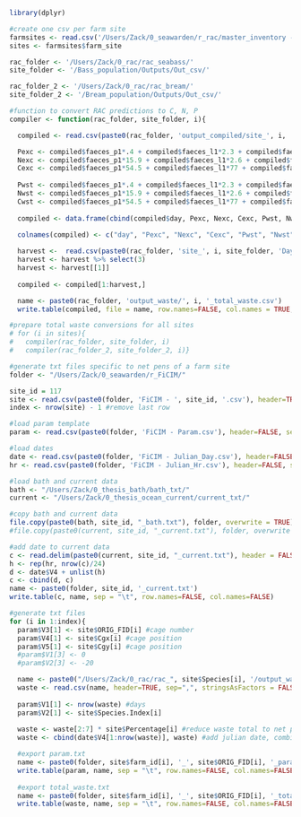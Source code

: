 ```r
library(dplyr)

#create one csv per farm site
farmsites <- read.csv('/Users/Zack/0_seawarden/r_rac/master_inventory - Farm_Sites.csv', header=TRUE, sep=",")
sites <- farmsites$farm_site

rac_folder <- '/Users/Zack/0_rac/rac_seabass/'
site_folder <- '/Bass_population/Outputs/Out_csv/'

rac_folder_2 <- '/Users/Zack/0_rac/rac_bream/'
site_folder_2 <- '/Bream_population/Outputs/Out_csv/'
```



```r
#function to convert RAC predictions to C, N, P
compiler <- function(rac_folder, site_folder, i){

  compiled <- read.csv(paste0(rac_folder, 'output_compiled/site_', i, '_compiled.csv'), header=TRUE, sep=",")

  Pexc <- compiled$faeces_p1*.4 + compiled$faeces_l1*2.3 + compiled$faeces_c1*0
  Nexc <- compiled$faeces_p1*15.9 + compiled$faeces_l1*2.6 + compiled$faeces_c1*0
  Cexc <- compiled$faeces_p1*54.5 + compiled$faeces_l1*77 + compiled$faeces_c1*40
    
  Pwst <- compiled$faeces_p1*.4 + compiled$faeces_l1*2.3 + compiled$faeces_c1*0
  Nwst <- compiled$faeces_p1*15.9 + compiled$faeces_l1*2.6 + compiled$faeces_c1*0
  Cwst <- compiled$faeces_p1*54.5 + compiled$faeces_l1*77 + compiled$faeces_c1*40
  
  compiled <- data.frame(cbind(compiled$day, Pexc, Nexc, Cexc, Pwst, Nwst, Cwst))
  
  colnames(compiled) <- c("day", "Pexc", "Nexc", "Cexc", "Pwst", "Nwst", "Cwst")

  harvest <-  read.csv(paste0(rac_folder, 'site_', i, site_folder, 'Days_to_commercial_size.csv'))
  harvest <- harvest %>% select(3)
  harvest <- harvest[[1]]
  
  compiled <- compiled[1:harvest,] 

  name <- paste0(rac_folder, 'output_waste/', i, '_total_waste.csv')
  write.table(compiled, file = name, row.names=FALSE, col.names = TRUE, sep=",")}

#prepare total waste conversions for all sites
# for (i in sites){
#   compiler(rac_folder, site_folder, i)
#   compiler(rac_folder_2, site_folder_2, i)}
```

```r
#generate txt files specific to net pens of a farm site
folder <- "/Users/Zack/0_seawarden/r_FiCIM/"

site_id = 117
site <- read.csv(paste0(folder, 'FiCIM - ', site_id, '.csv'), header=TRUE, sep=",", stringsAsFactors = FALSE)
index <- nrow(site) - 1 #remove last row

#load param template
param <- read.csv(paste0(folder, 'FiCIM - Param.csv'), header=FALSE, sep=",", stringsAsFactors = FALSE)

#load dates
date <- read.csv(paste0(folder, 'FiCIM - Julian_Day.csv'), header=FALSE, sep=",", stringsAsFactors = FALSE)
hr <- read.csv(paste0(folder, 'FiCIM - Julian_Hr.csv'), header=FALSE, sep=",", stringsAsFactors = FALSE)

#load bath and current data
bath <- "/Users/Zack/0_thesis_bath/bath_txt/"
current <- "/Users/Zack/0_thesis_ocean_current/current_txt/"

#copy bath and current data
file.copy(paste0(bath, site_id, "_bath.txt"), folder, overwrite = TRUE) #xport bath
#file.copy(paste0(current, site_id, "_current.txt"), folder, overwrite = TRUE) #export current

#add date to current data
c <- read.delim(paste0(current, site_id, "_current.txt"), header = FALSE, sep = "\t")
h <- rep(hr, nrow(c)/24)
d <- date$V4 + unlist(h)
c <- cbind(d, c)
name <- paste0(folder, site_id, '_current.txt')
write.table(c, name, sep = "\t", row.names=FALSE, col.names=FALSE)
```

```r
#generate txt files
for (i in 1:index){
  param$V3[1] <- site$ORIG_FID[i] #cage number
  param$V4[1] <- site$Cgx[i] #cage position
  param$V5[1] <- site$Cgy[i] #cage position
  #param$V1[3] <- 0
  #param$V2[3] <- -20

  name <- paste0("/Users/Zack/0_rac/rac_", site$Species[i], '/output_waste/', site$farm_id[i], '_total_waste.csv')
  waste <- read.csv(name, header=TRUE, sep=",", stringsAsFactors = FALSE)
  
  param$V1[1] <- nrow(waste) #days
  param$V2[1] <- site$Species.Index[i]
  
  waste <- waste[2:7] * site$Percentage[i] #reduce waste total to net pen size
  waste <- cbind(date$V4[1:nrow(waste)], waste) #add julian date, combine with waste

  #export param.txt
  name <- paste0(folder, site$farm_id[i], '_', site$ORIG_FID[i], '_param_', site$Species[i], '.txt')
  write.table(param, name, sep = "\t", row.names=FALSE, col.names=FALSE)
  
  #export total_waste.txt
  name <- paste0(folder, site$farm_id[i], '_', site$ORIG_FID[i], '_total_waste_', site$Species[i], '.txt')
  write.table(waste, name, sep = "\t", row.names=FALSE, col.names=FALSE)}
```
